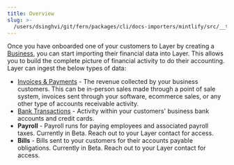 ```yaml
---
title: Overview
slug: >-
  /users/dsinghvi/git/fern/packages/cli/docs-importers/mintlify/src/__test__/fixtures/layerfi/guides/importing-data-overview
---
```



Once you have onboarded one of your customers to Layer by creating a [Business](/api-reference/business), you can start importing their financial data into Layer. This allows you to build the complete picture of financial activity to do their accounting. Layer can ingest the below types of data:
* [Invoices & Payments](/guides/importing-invoices) - The revenue collected by your business customers. This can be in-person sales made through a point of sale system, invoices sent through your software, ecommerce sales, or any other type of accounts receivable activity.
* [Bank Transactions](/guides/importing-bank-transactions) - Activity within your customers' business bank accounts and credit cards.
* **Payroll** - Payroll runs for paying employees and associated payroll taxes. Currently in Beta. Reach out to your Layer contact for access.
* **Bills** - Bills sent to your customers for their accounts payable obligations. Currently in Beta. Reach out to your Layer contact for access.